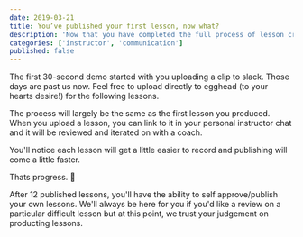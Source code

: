 ```yaml
---
date: 2019-03-21
title: You’ve published your first lesson, now what?
description: 'Now that you have completed the full process of lesson creation, lets really nail it and get more practice in.'
categories: ['instructor', 'communication']
published: false
---
```



The first 30-second demo started with you uploading a clip to slack. Those days are past us now. Feel free to upload directly to egghead (to your hearts desire!) for the following lessons.

The process will largely be the same as the first lesson you produced. When you upload a lesson, you can link to it in your personal instructor chat and it will be reviewed and iterated on with a coach.

You'll notice each lesson will get a little easier to record and publishing will come a little faster.
 
Thats progress. 🙌

After 12 published lessons, you'll have the ability to self approve/publish your own lessons. We'll always be here for you if you'd like a review on a particular difficult lesson but at this point, we trust your judgement on producting lessons.